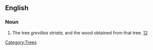 {{wikipedia}}
==English==
===Noun===
{{en-noun}}
# The tree ''grevillea striata'', and the wood obtained from that tree. [http://www.alicesprings.nt.gov.au/council/services/plants.asp?id=37][http://www.fpc.wa.gov.au/content/species/arid/beefwood.asp]
[[Category:Trees]]